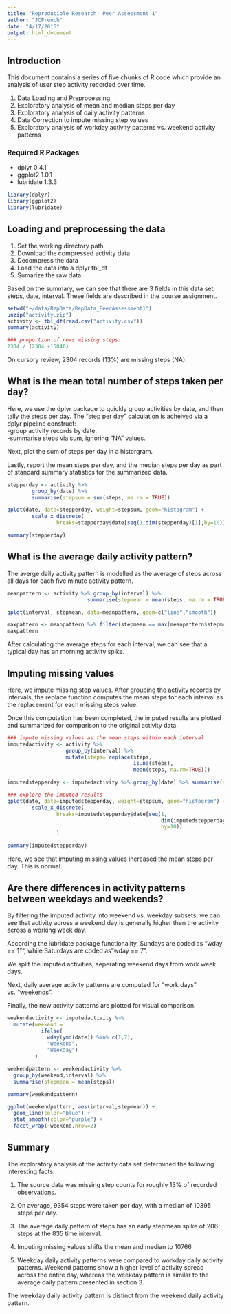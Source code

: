 ```yaml
---
title: "Reproducible Research: Peer Assessment 1"
author: "JCFrench"
date: "4/17/2015"
output: html_document
---
```

## Introduction
This document contains a series of five chunks of R code which provide an analysis of user step activity recorded over time.

1. Data Loading and Preprocessing
2. Exploratory analysis of mean and median steps per day
3. Exploratory analysis of daily activity patterns
4. Data Correction to impute missing step values
5. Exploratory analysis of workday activity patterns vs. weekend activity patterns

### Required R Packages
- dplyr 0.4.1
- ggplot2 1.0.1
- lubridate 1.3.3

```r
library(dplyr)
library(ggplot2)
library(lubridate)
```

## Loading and preprocessing the data
1. Set the working directory path
2. Download the compressed activity data
3. Decompress the data
4. Load the data into a dplyr tbl_df
5. Sumarize the raw data

Based on the summary, we can see that there are 3 fields in this data set; steps, date, interval. These fields are described in the course assignment.  

```r
setwd("~/data/RepData/RepData_PeerAssessment1")
unzip("activity.zip")
activity <- tbl_df(read.csv("activity.csv"))
summary(activity)

### proportion of rows missing steps:
2304 / (2304 +15840)

```

On cursory review, 2304 records (13%) are missing steps (NA).  

## What is the mean total number of steps taken per day?
Here, we use the dplyr package to quickly group activities by date, and then tally the steps per day. The "step per day" calculation is acheived via a dplyr pipeline construct:   
-group activity records by date,  
-summarise steps via sum, ignoring "NA" values.  

Next, plot the sum of steps per day in a historgram.  

Lastly, report the mean steps per day, and the median steps per day as part of standard summary statistics for the summarized data.  

```r

stepperday <- activity %>% 
        group_by(date) %>% 
        summarise(stepsum = sum(steps, na.rm = TRUE))

qplot(date, data=stepperday, weight=stepsum, geom="histogram") + 
        scale_x_discrete(
                breaks=stepperday$date[seq(1,dim(stepperday)[1],by=10)])

summary(stepperday)

```

## What is the average daily activity pattern?
The averge daily activity pattern is modelled as the average of steps across all days for each five minute activity pattern.

```r
meanpattern <- activity %>% group_by(interval) %>% 
                          summarise(stepmean = mean(steps, na.rm = TRUE))

qplot(interval, stepmean, data=meanpattern, geom=c("line","smooth"))

maxpattern <- meanpattern %>% filter(stepmean == max(meanpattern$stepmean))
maxpattern

```

After calculating the average steps for each interval, we can see that a typical day has an morning activity spike.


## Imputing missing values
Here, we impute missing step values. After grouping the activity records by intervals, the replace function computes the mean steps for each interval as the replacement for each missing steps value.  

Once this computation has been completed, the imputed results are plotted and summarized for comparison to the original activity data.  

```r
### impute missing values as the mean steps within each interval
imputedactivity <- activity %>% 
                   group_by(interval) %>%
                   mutate(steps= replace(steps, 
                                         is.na(steps), 
                                         mean(steps, na.rm=TRUE)))

imputedstepperday <- imputedactivity %>% group_by(date) %>% summarise(stepsum = sum(steps, na.rm = TRUE))

### explore the imputed results
qplot(date, data=imputedstepperday, weight=stepsum, geom="histogram") + 
        scale_x_discrete(
                breaks=imputedstepperday$date[seq(1,
                                                  dim(imputedstepperday)[1],
                                                  by=10)]
                )

summary(imputedstepperday)
```
Here, we see that imputing missing values increased the mean steps per day. This is normal.  

## Are there differences in activity patterns between weekdays and weekends?

By filtering the imputed activity into weekend vs. weekday subsets, we can see that activity across a weekend day is generally higher then the activity across a working week day.  

According the lubridate package functionality, Sundays are coded as "wday == 1"", while Saturdays are coded as "wday == 7".  

We split the imputed activities, seperating weekend days from work week days.  

Next, daily average activity patterns are computed for "work days" vs. "weekends".  

Finally, the new activity patterns are plotted for visual comparison.

```r
weekendactivity <- imputedactivity %>% 
  mutate(weekend = 
           ifelse(
             wday(ymd(date)) %in% c(1,7),
             "Weekend",
             "Weekday")
         )

weekendpattern <- weekendactivity %>% 
  group_by(weekend,interval) %>% 
  summarise(stepmean = mean(steps))

summary(weekendpattern)

ggplot(weekendpattern, aes(interval,stepmean)) +
  geom_line(color="blue") +
  stat_smooth(color="purple") +
  facet_wrap(~weekend,nrow=2)

```

## Summary
The exploratory analysis of the activity data set determined the following interesting facts:

1. The source data was missing step counts for roughly 13% of recorded observations.

2. On average, 9354 steps were taken per day, with a median of 10395 steps per day.

3. The average daily pattern of steps has an early stepmean spike of 206 steps at the 835 time interval.

4. Imputing missing values shifts the mean and median to 10766

5. Weekday daily activity patterns were compared to workday daily activity patterns. Weekend patterns show a higher level of activity spread across the entire day, whereas the weekday  pattern is similar to the average daily pattern presented in section 3.   

The weekday daily activity pattern is distinct from the weekend daily activity pattern.

